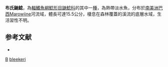 {{refimprove|time=2019-09-09T09:03:42+00:00}}
{{Speciesbox
| taxon = Heptapterus bleekeri
| binomial_authority = [[Boeseman|Boeseman]], 1953
| status = NE
| status_system = IUCN3.1
}}

'''布氏鼬鯰'''，為[[輻鰭魚綱|輻鰭魚綱]][[鯰形目|鯰形目]][[鼬鯰科|鼬鯰科]]的其中一[[種|種]]，為熱帶淡水魚，分布於[[南美洲|南美洲]][[巴西|巴西]]Marowijne河流域，體長可達15.5公分，棲息在森林覆蓋的溪流的底層水域，生活習性不明。

==参考文献==
*{{FishBase_species|genus=Heptapterus|species=bleekeri|year=2015|month=6}}

{{Taxonbar}}
[[Category:1953年描述的鱼类|B]]
[[Category:鼬鯰屬|bleekeri]]